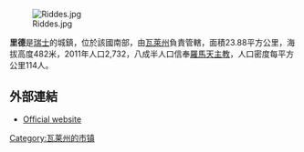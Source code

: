 [[Image:Riddes.jpg|right]]

'''里德'''是[[瑞士|瑞士]]的城鎮，位於該國南部，由[[瓦萊州|瓦萊州]]負責管轄，面積23.88平方公里，海拔高度482米，2011年人口2,732，八成半人口信奉[[羅馬天主教|羅馬天主教]]，人口密度每平方公里114人。

==外部連結==
* [http://www.riddes.ch Official website] {{Wayback|url=http://www.riddes.ch/ |date=20110707001904 }} {{fr icon}}

{{Switzerland-geo-stub}}
[[Category:瓦莱州的市镇|Category:瓦莱州的市镇]]